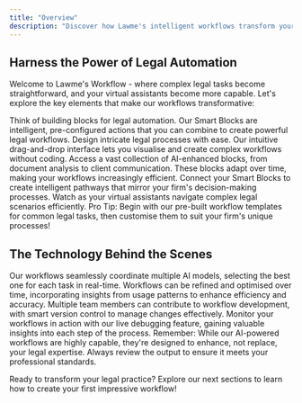 ```yaml
---
title: "Overview"
description: "Discover how Lawme's intelligent workflows transform your legal practice, automating complex tasks and enhancing your virtual assistants"
---
```



## Harness the Power of Legal Automation

Welcome to Lawme's Workflow - where complex legal tasks become straightforward, and your virtual assistants become more capable. Let's explore the key elements that make our workflows transformative:

<CardGroup cols={2}>
  <Card title="Smart Blocks" icon="wand-magic-sparkles">
    Think of building blocks for legal automation. Our Smart Blocks are intelligent, pre-configured actions that you can combine to create powerful legal workflows.
  </Card>
  <Card title="Visual Workflow Canvas" icon="paintbrush">
    Design intricate legal processes with ease. Our intuitive drag-and-drop interface lets you visualise and create complex workflows without coding.
  </Card>
  <Card title="AI-Powered Block Library" icon="book-sparkles">
    Access a vast collection of AI-enhanced blocks, from document analysis to client communication. These blocks adapt over time, making your workflows increasingly efficient.
  </Card>
  <Card title="Legal Logic Flows" icon="diagram-project">
    Connect your Smart Blocks to create intelligent pathways that mirror your firm's decision-making processes. Watch as your virtual assistants navigate complex legal scenarios efficiently.
  </Card>
</CardGroup>

<Callout type="tip" emoji="💡">
  Pro Tip: Begin with our pre-built workflow templates for common legal tasks, then customise them to suit your firm's unique processes!
</Callout>

## The Technology Behind the Scenes

<Steps>
  <Step title="AI Orchestration">
    Our workflows seamlessly coordinate multiple AI models, selecting the best one for each task in real-time.
  </Step>
  <Step title="Continuous Improvement">
    Workflows can be refined and optimised over time, incorporating insights from usage patterns to enhance efficiency and accuracy.
  </Step>
  <Step title="Collaborative Workflow Design">
    Multiple team members can contribute to workflow development, with smart version control to manage changes effectively.
  </Step>
  <Step title="Live Workflow Insights">
    Monitor your workflows in action with our live debugging feature, gaining valuable insights into each step of the process.
  </Step>
</Steps>

<Callout type="warning" emoji="⚖️">
  Remember: While our AI-powered workflows are highly capable, they're designed to enhance, not replace, your legal expertise. Always review the output to ensure it meets your professional standards.
</Callout>

Ready to transform your legal practice? Explore our next sections to learn how to create your first impressive workflow!
